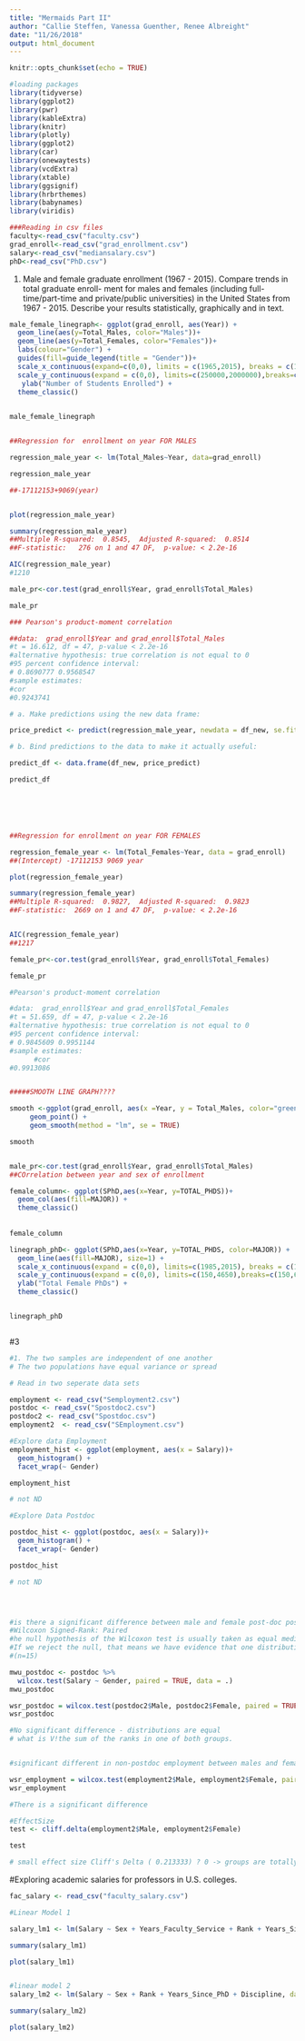 ```yaml
---
title: "Mermaids Part II"
author: "Callie Steffen, Vanessa Guenther, Renee Albreight"
date: "11/26/2018"
output: html_document
---
```


```r
knitr::opts_chunk$set(echo = TRUE)
```

```r
#loading packages
library(tidyverse)
library(ggplot2)
library(pwr)
library(kableExtra)
library(knitr)
library(plotly)
library(ggplot2)
library(car)
library(onewaytests)
library(vcdExtra)
library(xtable)
library(ggsignif)
library(hrbrthemes)
library(babynames)
library(viridis)

###Reading in csv files
faculty<-read_csv("faculty.csv")
grad_enroll<-read_csv("grad_enrollment.csv")
salary<-read_csv("mediansalary.csv")
phD<-read_csv("PhD.csv")
```


1) Male and female graduate enrollment (1967 - 2015). Compare trends in total graduate enroll- ment for males and females (including full-time/part-time and private/public universities) in the United States from 1967 - 2015. Describe your results statistically, graphically and in text.
```r
male_female_linegraph<- ggplot(grad_enroll, aes(Year)) +
  geom_line(aes(y=Total_Males, color="Males"))+
  geom_line(aes(y=Total_Females, color="Females"))+
  labs(colour="Gender") +
  guides(fill=guide_legend(title = "Gender"))+
  scale_x_continuous(expand=c(0,0), limits = c(1965,2015), breaks = c(1965,1975,1985,1995,2005,2015))+
  scale_y_continuous(expand = c(0,0), limits=c(250000,2000000),breaks=c(250000,500000,750000,1000000,1250000,1500000,1750000,2000000)) +
   ylab("Number of Students Enrolled") +
  theme_classic()
  

male_female_linegraph


##Regression for  enrollment on year FOR MALES

regression_male_year <- lm(Total_Males~Year, data=grad_enroll)

regression_male_year

##-17112153+9069(year)


plot(regression_male_year)

summary(regression_male_year)
##Multiple R-squared:  0.8545,	Adjusted R-squared:  0.8514 
##F-statistic:   276 on 1 and 47 DF,  p-value: < 2.2e-16

AIC(regression_male_year)
#1210

male_pr<-cor.test(grad_enroll$Year, grad_enroll$Total_Males)

male_pr

###	Pearson's product-moment correlation

##data:  grad_enroll$Year and grad_enroll$Total_Males
#t = 16.612, df = 47, p-value < 2.2e-16
#alternative hypothesis: true correlation is not equal to 0
#95 percent confidence interval:
# 0.8690777 0.9568547
#sample estimates:
#cor 
#0.9243741 

# a. Make predictions using the new data frame:

price_predict <- predict(regression_male_year, newdata = df_new, se.fit = TRUE, interval="confidence")

# b. Bind predictions to the data to make it actually useful:

predict_df <- data.frame(df_new, price_predict)

predict_df






##Regression for enrollment on year FOR FEMALES

regression_female_year <- lm(Total_Females~Year, data = grad_enroll)
##(Intercept) -17112153 9069 year

plot(regression_female_year)

summary(regression_female_year)
##Multiple R-squared:  0.9827,	Adjusted R-squared:  0.9823 
##F-statistic:  2669 on 1 and 47 DF,  p-value: < 2.2e-16


AIC(regression_female_year)
##1217

female_pr<-cor.test(grad_enroll$Year, grad_enroll$Total_Females)

female_pr

#Pearson's product-moment correlation

#data:  grad_enroll$Year and grad_enroll$Total_Females
#t = 51.659, df = 47, p-value < 2.2e-16
#alternative hypothesis: true correlation is not equal to 0
#95 percent confidence interval:
# 0.9845609 0.9951144
#sample estimates:
      #cor 
#0.9913086 


#####SMOOTH LINE GRAPH????

smooth <-ggplot(grad_enroll, aes(x =Year, y = Total_Males, color="green") ) +
     geom_point() +
     geom_smooth(method = "lm", se = TRUE)

smooth


male_pr<-cor.test(grad_enroll$Year, grad_enroll$Total_Males)
##COrrelation between year and sex of enrollment


```





```r

female_column<- ggplot(SPhD,aes(x=Year, y=TOTAL_PHDS))+
  geom_col(aes(fill=MAJOR)) +
  theme_classic()
             
             
female_column

linegraph_phD<- ggplot(SPhD,aes(x=Year, y=TOTAL_PHDS, color=MAJOR)) +
  geom_line(aes(fill=MAJOR), size=1) +
  scale_x_continuous(expand = c(0,0), limits=c(1985,2015), breaks = c(1985,2000,2015))+
  scale_y_continuous(expand = c(0,0), limits=c(150,4650),breaks=c(150,650,1150,1650,2150,2650,3150,3650,4150,4650)) +
  ylab("Total Female PhDs") +
  theme_classic()


linegraph_phD   



```

#3
```r

#1. The two samples are independent of one another
# The two populations have equal variance or spread

# Read in two seperate data sets

employment <- read_csv("Semployment2.csv")
postdoc <- read_csv("Spostdoc2.csv")
postdoc2 <- read_csv("Spostdoc.csv")
employment2  <- read_csv("SEmployment.csv")

#Explore data Employment 
employment_hist <- ggplot(employment, aes(x = Salary))+
  geom_histogram() +
  facet_wrap(~ Gender)

employment_hist

# not ND 

#Explore Data Postdoc

postdoc_hist <- ggplot(postdoc, aes(x = Salary))+
  geom_histogram() +
  facet_wrap(~ Gender)

postdoc_hist

# not ND




#is there a significant difference between male and female post-doc position salaries?
#Wilcoxon Signed-Rank: Paired
#he null hypothesis of the Wilcoxon test is usually taken as equal medians
#If we reject the null, that means we have evidence that one distribution is shifted to the left or right of the other. Since we’re assuming our distributions are equal, rejecting the null means we have evidence that the medians of the two populations differ
#(n=15)

mwu_postdoc <- postdoc %>% 
  wilcox.test(Salary ~ Gender, paired = TRUE, data = .)
mwu_postdoc

wsr_postdoc = wilcox.test(postdoc2$Male, postdoc2$Female, paired = TRUE)
wsr_postdoc

#No significant difference - distributions are equal
# what is V!the sum of the ranks in one of both groups.


#significant different in non-postdoc employment between males and females

wsr_employment = wilcox.test(employment2$Male, employment2$Female, paired = TRUE)
wsr_employment

#There is a significant difference

#EffectSize
test <- cliff.delta(employment2$Male, employment2$Female)

test

# small effect size Cliff's Delta ( 0.213333) ? 0 -> groups are totally overlapping 


```

#Exploring academic salaries for professors in U.S. colleges.

```r

fac_salary <- read_csv("faculty_salary.csv")

#Linear Model 1

salary_lm1 <- lm(Salary ~ Sex + Years_Faculty_Service + Rank + Years_Since_PhD + Discipline, data = fac_salary)

summary(salary_lm1)

plot(salary_lm1)



```
```r

#linear model 2
salary_lm2 <- lm(Salary ~ Sex + Rank + Years_Since_PhD + Discipline, data = fac_salary)

summary(salary_lm2)

plot(salary_lm2)

```

